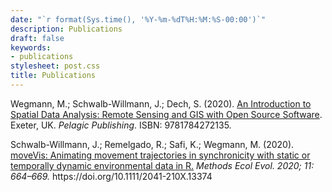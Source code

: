 ```yaml
---
date: "`r format(Sys.time(), '%Y-%m-%dT%H:%M:%S-00:00')`"
description: Publications
draft: false
keywords:
- publications
stylesheet: post.css
title: Publications
---
```


Wegmann, M.; Schwalb-Willmann, J.; Dech, S. (2020). [An Introduction to Spatial Data Analysis: Remote Sensing and GIS with Open Source Software](https://pelagicpublishing.com/products/an-introduction-to-spatial-data-analysis?variant=31129275498601). Exeter, UK. *Pelagic Publishing*. ISBN: 9781784272135.

Schwalb-Willmann, J.; Remelgado, R.; Safi, K.; Wegmann, M. (2020). [moveVis: Animating movement trajectories in synchronicity with static or temporally dynamic environmental data in R.](https://doi.org/10.1111/2041-210X.13374) *Methods Ecol Evol. 2020; 11: 664–669.* https://doi.org/10.1111/2041-210X.13374